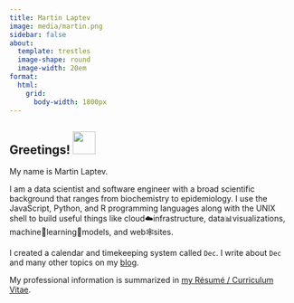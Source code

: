 ```yaml
---
title: Martin Laptev
image: media/martin.png
sidebar: false
about:
  template: trestles
  image-shape: round
  image-width: 20em
format:
  html:
    grid:
      body-width: 1800px
---
```


## Greetings! <img src="media/wave.gif" width="40px"/>

My name is Martin Laptev.

I am a data scientist and software engineer with a broad scientific background that ranges from biochemistry to epidemiology. I use the JavaScript, Python, and R programming languages along with the UNIX shell to build useful things like cloud☁️infrastructure, data📊visualizations, machine🤖learning🧠models, and web🕸sites.

I created a calendar and timekeeping system called `Dec`. I write about `Dec` and many other topics on my [blog](blog.qmd).

My professional information is summarized in <a href = "https://mskar.github.io/cv">my Résumé / Curriculum Vitae</a><i class="fa fa-address-card"></i>.

```{=html}
<script src="time.js"></script>
<style>
ul.navbar-nav.navbar-nav-scroll { -webkit-flex-direction: row !important; }
</style>
```